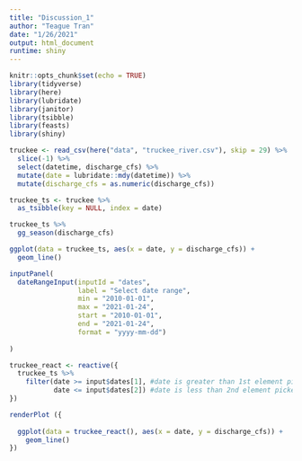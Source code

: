 ```yaml
---
title: "Discussion_1"
author: "Teague Tran"
date: "1/26/2021"
output: html_document
runtime: shiny
---
```


```r
knitr::opts_chunk$set(echo = TRUE)
library(tidyverse)
library(here)
library(lubridate)
library(janitor)
library(tsibble)
library(feasts)
library(shiny)
```

```r
truckee <- read_csv(here("data", "truckee_river.csv"), skip = 29) %>% 
  slice(-1) %>% 
  select(datetime, discharge_cfs) %>% 
  mutate(date = lubridate::mdy(datetime)) %>% 
  mutate(discharge_cfs = as.numeric(discharge_cfs))

truckee_ts <- truckee %>% 
  as_tsibble(key = NULL, index = date)

truckee_ts %>% 
  gg_season(discharge_cfs)

ggplot(data = truckee_ts, aes(x = date, y = discharge_cfs)) + 
  geom_line()
```
```r
inputPanel(
  dateRangeInput(inputId = "dates", 
                 label = "Select date range",
                 min = "2010-01-01",
                 max = "2021-01-24",
                 start = "2010-01-01",
                 end = "2021-01-24",
                 format = "yyyy-mm-dd")
  
)

truckee_react <- reactive({
  truckee_ts %>% 
    filter(date >= input$dates[1], #date is greater than 1st element picked
           date <= input$dates[2]) #date is less than 2nd element picked
})

renderPlot ({
  
  ggplot(data = truckee_react(), aes(x = date, y = discharge_cfs)) + 
    geom_line()
})
```



